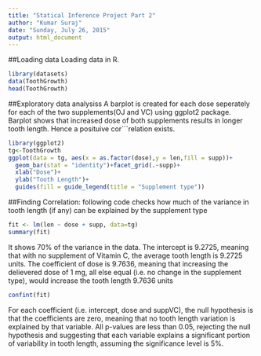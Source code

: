 ---
title: "Statical Inference Project Part 2"
author: "Kumar Suraj"
date: "Sunday, July 26, 2015"
output: html_document
---

##Loading data
Loading data in R.
```{r}
library(datasets)
data(ToothGrowth)
head(ToothGrowth)
```


##Exploratory data analysiss 
A barplot is created for each dose seperately for each of the two supplements(OJ and VC) using ggplot2 package. Barplot shows that increased dose of both supplements results in longer tooth length. Hence a posituive cor```relation exists.

```{r}
library(ggplot2)
tg<-ToothGrowth
ggplot(data = tg, aes(x = as.factor(dose),y = len,fill = supp))+
  geom_bar(stat = "identity")+facet_grid(.~supp)+
  xlab("Dose")+
  ylab("Tooth Length")+
  guides(fill = guide_legend(title = "Supplement type"))
```

##Finding Correlation:
following code checks how much of the variance in tooth length (if any) can be explained by the supplement type
```{r}
fit <- lm(len ~ dose + supp, data=tg)
summary(fit)
```

It shows 70% of the variance in the data. The intercept is 9.2725, meaning that with no supplement of Vitamin C, the average tooth length is 9.2725 units. The coefficient of dose is 9.7636, meaning that increasing the delievered dose of 1 mg, all else equal (i.e. no change in the supplement type), would increase the tooth length 9.7636 units
```{r}
confint(fit)
```
For each coefficient (i.e. intercept, dose and suppVC), the null hypothesis is that the coefficients are zero, meaning that no tooth length variation is explained by that variable. All p-values are less than 0.05, rejecting the null hypothesis and suggesting that each variable explains a significant portion of variability in tooth length, assuming the significance level is 5%.
